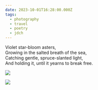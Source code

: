 ```yaml
---
date: 2023-10-01T16:28:00.000Z
tags:
  - photography
  - travel
  - poetry
  - jdch
---
```

Violet star-bloom asters,<br/>
Growing in the salted breath of the sea,<br/>
Catching gentle, spruce-slanted light,<br/>
And holding it, until it yearns to break free.

![](../../assets/photos/20231001-IMG_6688.jpg)

![](../../assets/photos/20231001-IMG_6679.jpg)
